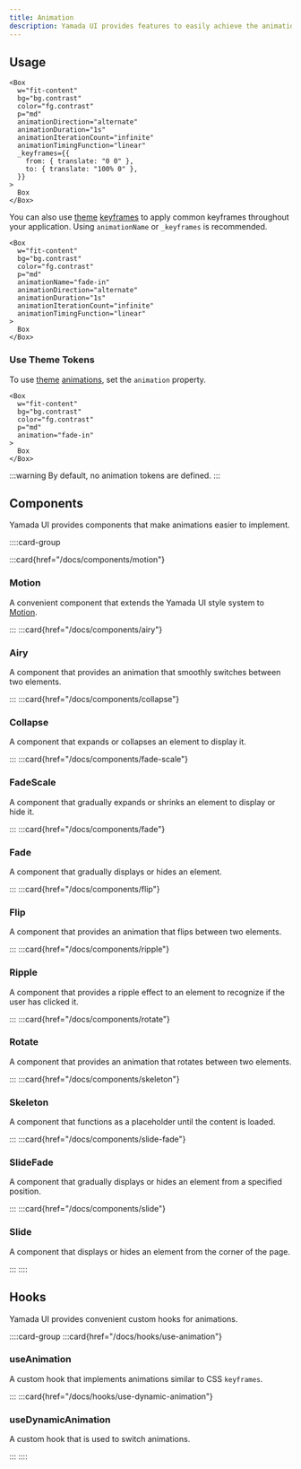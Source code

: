 ```yaml
---
title: Animation
description: Yamada UI provides features to easily achieve the animation you want.
---
```


## Usage

```tsx preview
<Box
  w="fit-content"
  bg="bg.contrast"
  color="fg.contrast"
  p="md"
  animationDirection="alternate"
  animationDuration="1s"
  animationIterationCount="infinite"
  animationTimingFunction="linear"
  _keyframes={{
    from: { translate: "0 0" },
    to: { translate: "100% 0" },
  }}
>
  Box
</Box>
```

You can also use [theme](/docs/theming) [keyframes](/docs/theming/tokens/keyframes) to apply common keyframes throughout your application. Using `animationName` or `_keyframes` is recommended.

```tsx preview
<Box
  w="fit-content"
  bg="bg.contrast"
  color="fg.contrast"
  p="md"
  animationName="fade-in"
  animationDirection="alternate"
  animationDuration="1s"
  animationIterationCount="infinite"
  animationTimingFunction="linear"
>
  Box
</Box>
```

### Use Theme Tokens

To use [theme](/docs/theming) [animations](/docs/theming/tokens/animations), set the `animation` property.

```tsx preview
<Box
  w="fit-content"
  bg="bg.contrast"
  color="fg.contrast"
  p="md"
  animation="fade-in"
>
  Box
</Box>
```

:::warning
By default, no animation tokens are defined.
:::

## Components

Yamada UI provides components that make animations easier to implement.

::::card-group

:::card{href="/docs/components/motion"}

### Motion

A convenient component that extends the Yamada UI style system to [Motion](https://motion.dev/).

:::
:::card{href="/docs/components/airy"}

### Airy

A component that provides an animation that smoothly switches between two elements.

:::
:::card{href="/docs/components/collapse"}

### Collapse

A component that expands or collapses an element to display it.

:::
:::card{href="/docs/components/fade-scale"}

### FadeScale

A component that gradually expands or shrinks an element to display or hide it.

:::
:::card{href="/docs/components/fade"}

### Fade

A component that gradually displays or hides an element.

:::
:::card{href="/docs/components/flip"}

### Flip

A component that provides an animation that flips between two elements.

:::
:::card{href="/docs/components/ripple"}

### Ripple

A component that provides a ripple effect to an element to recognize if the user has clicked it.

:::
:::card{href="/docs/components/rotate"}

### Rotate

A component that provides an animation that rotates between two elements.

:::
:::card{href="/docs/components/skeleton"}

### Skeleton

A component that functions as a placeholder until the content is loaded.

:::
:::card{href="/docs/components/slide-fade"}

### SlideFade

A component that gradually displays or hides an element from a specified position.

:::
:::card{href="/docs/components/slide"}

### Slide

A component that displays or hides an element from the corner of the page.

:::
::::

## Hooks

Yamada UI provides convenient custom hooks for animations.

::::card-group
:::card{href="/docs/hooks/use-animation"}

### useAnimation

A custom hook that implements animations similar to CSS `keyframes`.

:::
:::card{href="/docs/hooks/use-dynamic-animation"}

### useDynamicAnimation

A custom hook that is used to switch animations.

:::
::::
